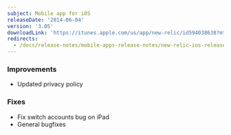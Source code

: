 ```yaml
---
subject: Mobile app for iOS
releaseDate: '2014-06-04'
version: '3.05'
downloadLink: 'https://itunes.apple.com/us/app/new-relic/id594038638?mt=8'
redirects:
  - /docs/release-notes/mobile-apps-release-notes/new-relic-ios-release-notes/new-relic-ios-305
---
```


### Improvements

* Updated privacy policy

### Fixes

* Fix switch accounts bug on iPad
* General bugfixes
